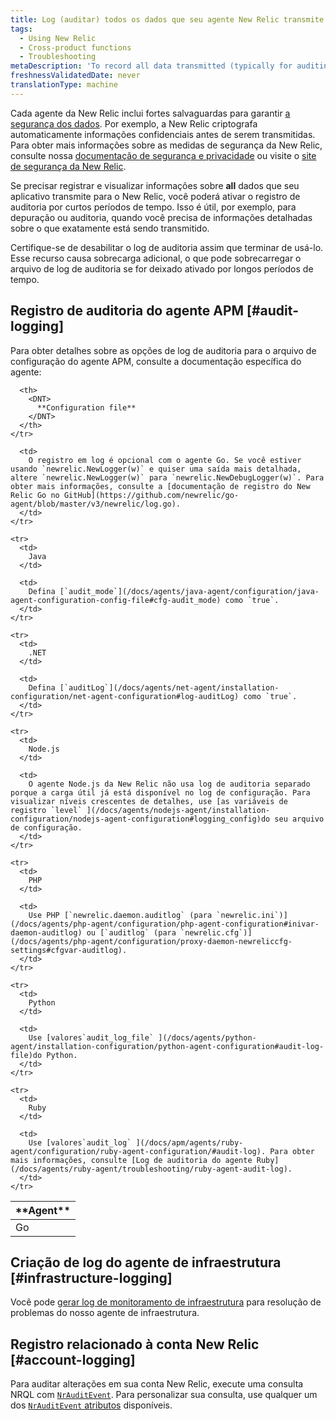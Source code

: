 ```yaml
---
title: Log (auditar) todos os dados que seu agente New Relic transmite
tags:
  - Using New Relic
  - Cross-product functions
  - Troubleshooting
metaDescription: 'To record all data transmitted (typically for auditing or debugging), you can use New Relic audit logs for short periods.'
freshnessValidatedDate: never
translationType: machine
---
```


Cada agente da New Relic inclui fortes salvaguardas para garantir [a segurança dos dados](/docs/accounts-partnerships/accounts/security/data-security). Por exemplo, a New Relic criptografa automaticamente informações confidenciais antes de serem transmitidas. Para obter mais informações sobre as medidas de segurança da New Relic, consulte nossa [documentação de segurança e privacidade](/docs/using-new-relic/new-relic-security/security/security-matters-data-privacy-new-relic) ou visite o [site de segurança da New Relic](https://newrelic.com/security).

Se precisar registrar e visualizar informações sobre <DNT>**all**</DNT> dados que seu aplicativo transmite para o New Relic, você poderá ativar o registro de auditoria por curtos períodos de tempo. Isso é útil, por exemplo, para depuração ou auditoria, quando você precisa de informações detalhadas sobre o que exatamente está sendo transmitido.

<Callout variant="caution">
  Certifique-se de desabilitar o log de auditoria assim que terminar de usá-lo. Esse recurso causa sobrecarga adicional, o que pode sobrecarregar o arquivo de log de auditoria se for deixado ativado por longos períodos de tempo.
</Callout>

## Registro de auditoria do agente APM [#audit-logging]

Para obter detalhes sobre as opções de log de auditoria para o arquivo de configuração do agente APM, consulte a documentação específica do agente:

<table>
  <thead>
    <tr>
      <th style={{ width: "100px" }}>
        <DNT>
          **Agent**
        </DNT>
      </th>

      <th>
        <DNT>
          **Configuration file**
        </DNT>
      </th>
    </tr>
  </thead>

  <tbody>
    <tr>
      <td>
        Go
      </td>

      <td>
        O registro em log é opcional com o agente Go. Se você estiver usando `newrelic.NewLogger(w)` e quiser uma saída mais detalhada, altere `newrelic.NewLogger(w)` para `newrelic.NewDebugLogger(w)`. Para obter mais informações, consulte a [documentação de registro do New Relic Go no GitHub](https://github.com/newrelic/go-agent/blob/master/v3/newrelic/log.go).
      </td>
    </tr>

    <tr>
      <td>
        Java
      </td>

      <td>
        Defina [`audit_mode`](/docs/agents/java-agent/configuration/java-agent-configuration-config-file#cfg-audit_mode) como `true`.
      </td>
    </tr>

    <tr>
      <td>
        .NET
      </td>

      <td>
        Defina [`auditLog`](/docs/agents/net-agent/installation-configuration/net-agent-configuration#log-auditLog) como `true`.
      </td>
    </tr>

    <tr>
      <td>
        Node.js
      </td>

      <td>
        O agente Node.js da New Relic não usa log de auditoria separado porque a carga útil já está disponível no log de configuração. Para visualizar níveis crescentes de detalhes, use [as variáveis de registro `level` ](/docs/agents/nodejs-agent/installation-configuration/nodejs-agent-configuration#logging_config)do seu arquivo de configuração.
      </td>
    </tr>

    <tr>
      <td>
        PHP
      </td>

      <td>
        Use PHP [`newrelic.daemon.auditlog` (para `newrelic.ini`)](/docs/agents/php-agent/configuration/php-agent-configuration#inivar-daemon-auditlog) ou [`auditlog` (para `newrelic.cfg`)](/docs/agents/php-agent/configuration/proxy-daemon-newreliccfg-settings#cfgvar-auditlog).
      </td>
    </tr>

    <tr>
      <td>
        Python
      </td>

      <td>
        Use [valores`audit_log_file` ](/docs/agents/python-agent/installation-configuration/python-agent-configuration#audit-log-file)do Python.
      </td>
    </tr>

    <tr>
      <td>
        Ruby
      </td>

      <td>
        Use [valores`audit_log` ](/docs/apm/agents/ruby-agent/configuration/ruby-agent-configuration/#audit-log). Para obter mais informações, consulte [Log de auditoria do agente Ruby](/docs/agents/ruby-agent/troubleshooting/ruby-agent-audit-log).
      </td>
    </tr>
  </tbody>
</table>

## Criação de log do agente de infraestrutura [#infrastructure-logging]

Você pode [gerar log de monitoramento de infraestrutura](/docs/infrastructure/new-relic-infrastructure/troubleshooting/generate-logs-troubleshooting-infrastructure) para resolução de problemas do nosso agente de infraestrutura.

## Registro relacionado à conta New Relic [#account-logging]

Para auditar alterações em sua conta New Relic, execute uma consulta NRQL com [`NrAuditEvent`](/docs/insights/use-insights-ui/manage-account-data/query-account-audit-logs-nrauditevent). Para personalizar sua consulta, use qualquer um dos [`NrAuditEvent` atributos](/docs/insights/insights-data-sources/default-data/nrauditevent-default-attributes-examples) disponíveis.
